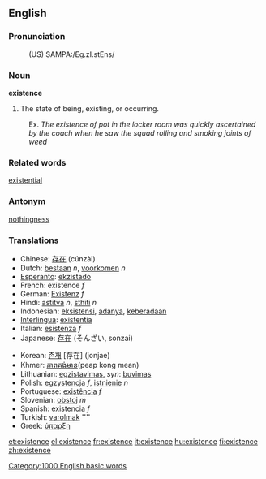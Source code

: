 ==English==
===Pronunciation===
:(US) SAMPA:/Eg.zI.stEns/

===Noun===
'''existence'''

# The state of being, existing, or occurring.
:Ex. ''The existence of pot in the locker room was quickly ascertained by the coach when he saw the squad rolling and smoking joints of weed''
===Related words===
[[existential]]
===Antonym===
[[nothingness]]

=== Translations ===
{{top}}
*Chinese: [[存在]] (cúnzài)
*Dutch: [[bestaan]] ''n'', [[voorkomen]] ''n''
*[[Esperanto]]: [[ekzistado]]
*French: existence ''f''
*German: [[Existenz]] ''f''
*Hindi: [[astitva]] ''n'', [[sthiti]] ''n''
*Indonesian: [[eksistensi]], [[ada|adanya]], [[ada|keberadaan]]
*[[Interlingua]]: [[existentia]]
*Italian: [[esistenza]] ''f''
*Japanese: [[存在]] (そんざい, sonzai)
{{mid}}
*Korean: [[존재]] [存在] (jonjae)
*Khmer: [[ភាពគង់មាន]](peap kong mean)
*Lithuanian: [[egzistavimas]], ''syn'': [[buvimas]]
*Polish: [[egzystencja]] ''f'', [[istnienie]] ''n''
*Portuguese: [[existência]] ''f''
*Slovenian: [[obstoj]] ''m''
*Spanish: [[existencia]] ''f''
*Turkish: [[varolmak]] ''''
*Greek: [[ύπαρξη]]
{{bottom}}

[[Category:1000 English basic words]]

[[et:existence]]
[[el:existence]]
[[fr:existence]]
[[it:existence]]
[[hu:existence]]
[[fi:existence]]
[[zh:existence]]